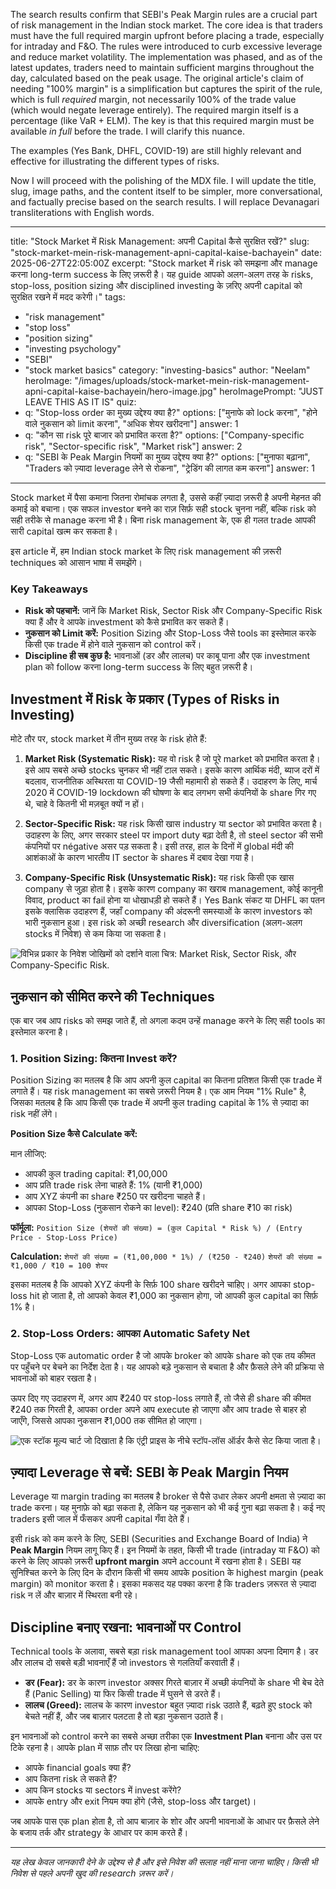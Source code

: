 The search results confirm that SEBI's Peak Margin rules are a crucial part of risk management in the Indian stock market. The core idea is that traders must have the full required margin upfront before placing a trade, especially for intraday and F&O. The rules were introduced to curb excessive leverage and reduce market volatility. The implementation was phased, and as of the latest updates, traders need to maintain sufficient margins throughout the day, calculated based on the peak usage. The original article's claim of needing "100% margin" is a simplification but captures the spirit of the rule, which is full *required* margin, not necessarily 100% of the trade value (which would negate leverage entirely). The required margin itself is a percentage (like VaR + ELM). The key is that this required margin must be available *in full* before the trade. I will clarify this nuance.

The examples (Yes Bank, DHFL, COVID-19) are still highly relevant and effective for illustrating the different types of risks.

Now I will proceed with the polishing of the MDX file. I will update the title, slug, image paths, and the content itself to be simpler, more conversational, and factually precise based on the search results. I will replace Devanagari transliterations with English words.

---
title: "Stock Market में Risk Management: अपनी Capital कैसे सुरक्षित रखें?"
slug: "stock-market-mein-risk-management-apni-capital-kaise-bachayein"
date: 2025-06-27T22:05:00Z
excerpt: "Stock market में risk को समझना और manage करना long-term success के लिए ज़रूरी है। यह guide आपको अलग-अलग तरह के risks, stop-loss, position sizing और disciplined investing के ज़रिए अपनी capital को सुरक्षित रखने में मदद करेगी।"
tags:
  - "risk management"
  - "stop loss"
  - "position sizing"
  - "investing psychology"
  - "SEBI"
  - "stock market basics"
category: "investing-basics"
author: "Neelam"
heroImage: "/images/uploads/stock-market-mein-risk-management-apni-capital-kaise-bachayein/hero-image.jpg"
heroImagePrompt: "JUST LEAVE THIS AS IT IS"
quiz:
  - q: "Stop-loss order का मुख्य उद्देश्य क्या है?"
    options: ["मुनाफे को lock करना", "होने वाले नुकसान को limit करना", "अधिक शेयर खरीदना"]
    answer: 1
  - q: "कौन सा risk पूरे बाजार को प्रभावित करता है?"
    options: ["Company-specific risk", "Sector-specific risk", "Market risk"]
    answer: 2
  - q: "SEBI के Peak Margin नियमों का मुख्य उद्देश्य क्या है?"
    options: ["मुनाफा बढ़ाना", "Traders को ज़्यादा leverage लेने से रोकना", "ट्रेडिंग की लागत कम करना"]
    answer: 1
---

Stock market में पैसा कमाना जितना रोमांचक लगता है, उससे कहीं ज़्यादा ज़रूरी है अपनी मेहनत की कमाई को बचाना। एक सफल investor बनने का राज़ सिर्फ़ सही stock चुनना नहीं, बल्कि risk को सही तरीके से manage करना भी है। बिना risk management के, एक ही गलत trade आपकी सारी capital खत्म कर सकता है।

इस article में, हम Indian stock market के लिए risk management की ज़रूरी techniques को आसान भाषा में समझेंगे।

### Key Takeaways

*   **Risk को पहचानें:** जानें कि Market Risk, Sector Risk और Company-Specific Risk क्या हैं और वे आपके investment को कैसे प्रभावित कर सकते हैं।
*   **नुकसान को Limit करें:** Position Sizing और Stop-Loss जैसे tools का इस्तेमाल करके किसी एक trade में होने वाले नुकसान को control करें।
*   **Discipline ही सब कुछ है:** भावनाओं (डर और लालच) पर काबू पाना और एक investment plan को follow करना long-term success के लिए बहुत ज़रूरी है।

## Investment में Risk के प्रकार (Types of Risks in Investing)

मोटे तौर पर, stock market में तीन मुख्य तरह के risk होते हैं:

1.  **Market Risk (Systematic Risk):** यह वो risk है जो पूरे market को प्रभावित करता है। इसे आप सबसे अच्छे stocks चुनकर भी नहीं टाल सकते। इसके कारण आर्थिक मंदी, ब्याज दरों में बदलाव, राजनीतिक अस्थिरता या COVID-19 जैसी महामारी हो सकते हैं। उदाहरण के लिए, मार्च 2020 में COVID-19 lockdown की घोषणा के बाद लगभग सभी कंपनियों के share गिर गए थे, चाहे वे कितनी भी मज़बूत क्यों न हों।

2.  **Sector-Specific Risk:** यह risk किसी खास industry या sector को प्रभावित करता है। उदाहरण के लिए, अगर सरकार steel पर import duty बढ़ा देती है, तो steel sector की सभी कंपनियों पर négative असर पड़ सकता है। इसी तरह, हाल के दिनों में global मंदी की आशंकाओं के कारण भारतीय IT sector के shares में दबाव देखा गया है।

3.  **Company-Specific Risk (Unsystematic Risk):** यह risk किसी एक खास company से जुड़ा होता है। इसके कारण company का खराब management, कोई कानूनी विवाद, product का fail होना या धोखाधड़ी हो सकते हैं। Yes Bank संकट या DHFL का पतन इसके क्लासिक उदाहरण हैं, जहाँ company की अंदरूनी समस्याओं के कारण investors को भारी नुकसान हुआ। इस risk को अच्छी research और diversification (अलग-अलग stocks में निवेश) से कम किया जा सकता है।

![विभिन्न प्रकार के निवेश जोखिमों को दर्शाने वाला चित्र: Market Risk, Sector Risk, और Company-Specific Risk.](/images/uploads/stock-market-mein-risk-management-apni-capital-kaise-bachayein/investment-risks-illustration.png)

## नुकसान को सीमित करने की Techniques

एक बार जब आप risks को समझ जाते हैं, तो अगला कदम उन्हें manage करने के लिए सही tools का इस्तेमाल करना है।

### 1. Position Sizing: कितना Invest करें?

Position Sizing का मतलब है कि आप अपनी कुल capital का कितना प्रतिशत किसी एक trade में लगाते हैं। यह risk management का सबसे ज़रूरी नियम है। एक आम नियम "1% Rule" है, जिसका मतलब है कि आप किसी एक trade में अपनी कुल trading capital के 1% से ज़्यादा का risk नहीं लेंगे।

**Position Size कैसे Calculate करें:**

मान लीजिए:
*   आपकी कुल trading capital: ₹1,00,000
*   आप प्रति trade risk लेना चाहते हैं: 1% (यानी ₹1,000)
*   आप XYZ कंपनी का share ₹250 पर खरीदना चाहते हैं।
*   आपका Stop-Loss (नुकसान रोकने का level): ₹240 (प्रति share ₹10 का risk)

**फॉर्मूला:**
`Position Size (शेयरों की संख्या) = (कुल Capital * Risk %) / (Entry Price - Stop-Loss Price)`

**Calculation:**
`शेयरों की संख्या = (₹1,00,000 * 1%) / (₹250 - ₹240)`
`शेयरों की संख्या = ₹1,000 / ₹10 = 100 शेयर`

इसका मतलब है कि आपको XYZ कंपनी के सिर्फ़ 100 share खरीदने चाहिए। अगर आपका stop-loss hit हो जाता है, तो आपको केवल ₹1,000 का नुकसान होगा, जो आपकी कुल capital का सिर्फ़ 1% है।

### 2. Stop-Loss Orders: आपका Automatic Safety Net

Stop-Loss एक automatic order है जो आपके broker को आपके share को एक तय कीमत पर पहुँचने पर बेचने का निर्देश देता है। यह आपको बड़े नुकसान से बचाता है और फ़ैसले लेने की प्रक्रिया से भावनाओं को बाहर रखता है।

ऊपर दिए गए उदाहरण में, अगर आप ₹240 पर stop-loss लगाते हैं, तो जैसे ही share की कीमत ₹240 तक गिरती है, आपका order अपने आप execute हो जाएगा और आप trade से बाहर हो जाएँगे, जिससे आपका नुकसान ₹1,000 तक सीमित हो जाएगा।

![एक स्टॉक मूल्य चार्ट जो दिखाता है कि एंट्री प्राइस के नीचे स्टॉप-लॉस ऑर्डर कैसे सेट किया जाता है।](/images/uploads/stock-market-mein-risk-management-apni-capital-kaise-bachayein/stop-loss-chart.png)

## ज़्यादा Leverage से बचें: SEBI के Peak Margin नियम

Leverage या margin trading का मतलब है broker से पैसे उधार लेकर अपनी क्षमता से ज़्यादा का trade करना। यह मुनाफ़े को बढ़ा सकता है, लेकिन यह नुकसान को भी कई गुना बढ़ा सकता है। कई नए traders इसी जाल में फँसकर अपनी capital गँवा देते हैं।

इसी risk को कम करने के लिए, SEBI (Securities and Exchange Board of India) ने **Peak Margin** नियम लागू किए हैं। इन नियमों के तहत, किसी भी trade (intraday या F&O) को करने के लिए आपको ज़रूरी **upfront margin** अपने account में रखना होता है। SEBI यह सुनिश्चित करने के लिए दिन के दौरान किसी भी समय आपके position के highest margin (peak margin) को monitor करता है। इसका मकसद यह पक्का करना है कि traders ज़रूरत से ज़्यादा risk न लें और बाज़ार में स्थिरता बनी रहे।

## Discipline बनाए रखना: भावनाओं पर Control

Technical tools के अलावा, सबसे बड़ा risk management tool आपका अपना दिमाग है। डर और लालच दो सबसे बड़ी भावनाएँ हैं जो investors से गलतियाँ करवाती हैं।

*   **डर (Fear):** डर के कारण investor अक्सर गिरते बाज़ार में अच्छी कंपनियों के share भी बेच देते हैं (Panic Selling) या फिर किसी trade में घुसने से डरते हैं।
*   **लालच (Greed):** लालच के कारण investor बहुत ज़्यादा risk उठाते हैं, बढ़ते हुए stock को बेचते नहीं हैं, और जब बाज़ार पलटता है तो बड़ा नुकसान उठाते हैं।

इन भावनाओं को control करने का सबसे अच्छा तरीका एक **Investment Plan** बनाना और उस पर टिके रहना है। आपके plan में साफ़ तौर पर लिखा होना चाहिए:
*   आपके financial goals क्या हैं?
*   आप कितना risk ले सकते हैं?
*   आप किन stocks या sectors में invest करेंगे?
*   आपके entry और exit नियम क्या होंगे (जैसे, stop-loss और target)।

जब आपके पास एक plan होता है, तो आप बाज़ार के शोर और अपनी भावनाओं के आधार पर फ़ैसले लेने के बजाय तर्क और strategy के आधार पर काम करते हैं।

---

*यह लेख केवल जानकारी देने के उद्देश्य से है और इसे निवेश की सलाह नहीं माना जाना चाहिए। किसी भी निवेश से पहले अपनी खुद की research ज़रूर करें।*